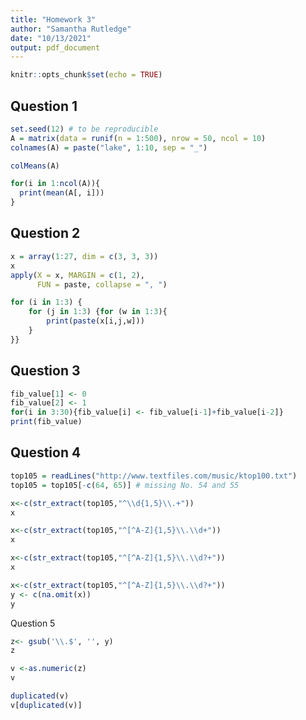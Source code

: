 ```yaml
---
title: "Homework 3"
author: "Samantha Rutledge"
date: "10/13/2021"
output: pdf_document
---
```


```r
knitr::opts_chunk$set(echo = TRUE)
```


## Question 1

```r
set.seed(12) # to be reproducible
A = matrix(data = runif(n = 1:500), nrow = 50, ncol = 10)
colnames(A) = paste("lake", 1:10, sep = "_")
```
```r
colMeans(A)
```

```r
for(i in 1:ncol(A)){
  print(mean(A[, i]))
}
```

## Question 2
```r
x = array(1:27, dim = c(3, 3, 3))
x
apply(X = x, MARGIN = c(1, 2), 
      FUN = paste, collapse = ", ")
```
```r
for (i in 1:3) {
    for (j in 1:3) {for (w in 1:3){
        print(paste(x[i,j,w]))
    }
}}
```



## Question 3

```r
fib_value[1] <- 0
fib_value[2] <- 1
for(i in 3:30){fib_value[i] <- fib_value[i-1]+fib_value[i-2]}
print(fib_value)
```

## Question 4
```r
top105 = readLines("http://www.textfiles.com/music/ktop100.txt")
top105 = top105[-c(64, 65)] # missing No. 54 and 55
```

```r
x<-c(str_extract(top105,"^\\d{1,5}\\.+"))
x
```
```r
x<-c(str_extract(top105,"^[^A-Z]{1,5}\\.\\d+"))
x
```
```r
x<-c(str_extract(top105,"^[^A-Z]{1,5}\\.\\d?+"))
x
```
```r
x<-c(str_extract(top105,"^[^A-Z]{1,5}\\.\\d?+"))
y <- c(na.omit(x))
y
```
Question 5
```r
z<- gsub('\\.$', '', y)
z
```
```r
v <-as.numeric(z)
v
```
```r
duplicated(v)
v[duplicated(v)]
```


